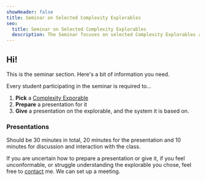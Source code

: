 ```yaml
---
showHeader: false
title: Seminar on Selected Complexity Explorables
seo:
  title: Seminar on Selected Complexity Explorables
  description: The Seminar focuses on selected Complexity Explorables and their implications in understanding complex systems.
---
```



<Quote 
  author="Richard Feynman" 
  cite="Physics Nobel Price 1965" 
  quote="If you cannot explain something in simple terms, you don't understand it." 
/>


## Hi!

This is the seminar section. Here's a bit of information you need. 

Every student participating in the seminar is required to...

1. **Pick** a [Complexity Exporable](wwww.complexity-explorables.org)
2. **Prepare** a presentation for it
3. **Give** a presentation on the explorable, and the system it is based on.

### Presentations

Should be 30 minutes in total, 20 minutes for the presentation 
and 10 minutes for discussion and interaction with the class.

If you are uncertain how to prepare a presentation or give it, 
if you feel unconformable, or struggle understanding the explorable you chose, 
feel free to [contact](/contact) me. We can set up a meeting.

